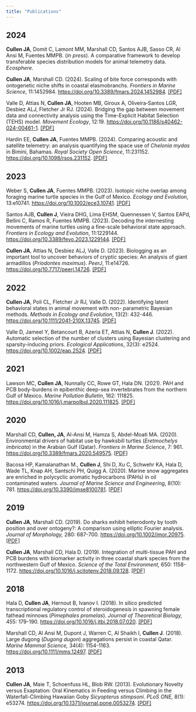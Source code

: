 ```yaml
---
title: "Publications"
---
```


## 2024

**Cullen JA**, Domit C, Lamont MM, Marshall CD, Santos AJB, Sasso CR, Al Ansi M, Fuentes MMPB. (*in press*). A comparative framework to develop transferable species distribution models for animal telemetry data. *Ecosphere*.

**Cullen JA**, Marshall CD. (2024). Scaling of bite force corresponds with ontogenetic niche shifts in coastal elasmobranchs. *Frontiers in Marine Science*, 11:1452984. <https://doi.org/10.3389/fmars.2024.1452984>. <a href='Cullen and Marshall 2024 shark bite force scaling and trophic niches.pdf'> \[PDF\]</a>

Valle D, Attias N, **Cullen JA**, Hooten MB, Giroux A, Oliveira‐Santos LGR, Desbiez ALJ, Fletcher Jr RJ. (2024). Bridging the gap between movement data and connectivity analysis using the Time-Explicit Habitat Selection (TEHS) model. *Movement Ecology*, 12:19. <https://doi.org/10.1186/s40462-024-00461-1>. <a href='Valle et al 2024 time-explicit habitat selection for connectivity analysis.pdf'> \[PDF\]</a>

Hardin EE, **Cullen JA**, Fuentes MMPB. (2024). Comparing acoustic and satellite telemetry: an analysis quantifying the space use of *Chelonia mydas* in Bimini, Bahamas. *Royal Society Open Science*, 11:231152. <https://doi.org/10.1098/rsos.231152>. <a href='Hardin et al 2024 space use comparison acoustic satellite telemetry.pdf'> \[PDF\]</a>

## 2023

Weber S, **Cullen JA**, Fuentes MMPB. (2023). Isotopic niche overlap among foraging marine turtle species in the Gulf of Mexico. *Ecology and Evolution*, 13:e10741. <https://doi.org/10.1002/ece3.10741>. <a href='Weber et al 2023 isotopic niche overlap marine turtles.pdf'>\[PDF\]</a>

Santos AJB, **Cullen J**, Vieira DHG, Lima EHSM, Quennessen V, Santos EAPd, Bellini C, Ramos R, Fuentes MMPB. (2023). Decoding the internesting movements of marine turtles using a fine-scale behavioral state approach. *Frontiers in Ecology and Evolution*, 11:1229144. <https://doi.org/10.3389/fevo.2023.1229144>. <a href='Santos et al 2023 decoding fine scale internesting movements of hawksbills.pdf'>\[PDF\]</a>

**Cullen JA**, Attias N, Desbiez ALJ, Valle D. (2023). Biologging as an important tool to uncover behaviors of cryptic species: An analysis of giant armadillos (*Priodontes maximus*). *PeerJ*, 11:e14726. <https://doi.org/10.7717/peerj.14726>. <a href='Cullen et al 2023 state-habitat associations of giant armadillos.pdf'>\[PDF\]</a>

## 2022

**Cullen JA**, Poli CL, Fletcher Jr RJ, Valle D. (2022). Identifying latent behavioral states in animal movement with non- parametric Bayesian methods. *Methods in Ecology and Evolution*, 13(2): 432-446. <https://doi.org/10.1111/2041-210X.13745>. <a href='Cullen et al 2022 identifying latent behavioral states M4.pdf'>\[PDF\]</a>

Valle D, Jameel Y, Betancourt B, Azeria ET, Attias N, **Cullen J**. (2022). Automatic selection of the number of clusters using Bayesian clustering and sparsity-inducing priors. *Ecological Applications*, 32(3): e2524. <https://doi.org/10.1002/eap.2524>. <a href='Valle et al 2022 automatic selection of clusters via TSBP.pdf'>\[PDF\]</a>

## 2021

Lawson MC, **Cullen JA**, Nunnally CC, Rowe GT, Hala DN. (2021). PAH and PCB body-burdens in epibenthic deep-sea invertebrates from the northern Gulf of Mexico. *Marine Pollution Bulletin*, 162: 111825. <https://doi.org/10.1016/j.marpolbul.2020.111825>. <a href='Lawson et al 2021 PAH and PCB burdens in epibenthic inverts.pdf'>\[PDF\]</a>

## 2020

Marshall CD, **Cullen, JA**, Al-Ansi M, Hamza S, Abdel-Moati MA. (2020). Environmental drivers of habitat use by hawksbill turtles (*Eretmochelys imbricata*) in the Arabian Gulf (Qatar). *Frontiers in Marine Science*, 7: 961. <https://doi.org/10.3389/fmars.2020.549575>. <a href='Marshall et al 2020 hawksbill movement in Arabian Gulf.pdf'>\[PDF\]</a>

Bacosa HP, Kamalanathan M., **Cullen J**, Shi D, Xu C, Schwehr KA, Hala D, Wade TL, Knap AH, Santschi PH, Quigg A. (2020). Marine snow aggregates are enriched in polycyclic aromatic hydrocarbons (PAHs) in oil contaminated waters. *Journal of Marine Science and Engineering*, 8(10): 781. <https://doi.org/10.3390/jmse8100781>. <a href='Bacosa et al 2020 marine snow PAHs mesocosm.pdf'>\[PDF\]</a>

## 2019

**Cullen JA**, Marshall CD. (2019). Do sharks exhibit heterodonty by tooth position and over ontogeny?: A comparison using elliptic Fourier analysis. *Journal of Morphology,* 280: 687-700. <https://doi.org/10.1002/jmor.20975>. <a href='Cullen and Marshall 2019 shark tooth morphology heterodonty.pdf'>\[PDF\]</a>

**Cullen JA**, Marshall CD, Hala D. (2019). Integration of multi-tissue PAH and PCB burdens with biomarker activity in three coastal shark species from the northwestern Gulf of Mexico. *Science of the Total Environment,* 650: 1158-1172. <https://doi.org/10.1016/j.scitotenv.2018.09.128>. <a href='Cullen et al 2019 PAHs PCBs and biomarkers in 3 sharks GOM.pdf'>\[PDF\]</a>

## 2018

Hala D, **Cullen JA**, Hernout B, Ivanov I. (2018). In silico predicted transcriptional regulatory control of steroidogenesis in spawning female fathead minnows (*Pimephales promelas*). *Journal of Theoretical Biology,* 455: 179-190. <https://doi.org/10.1016/j.jtbi.2018.07.020>. <a href='Hala et al 2018 fathead minnow steroidogenesis TRN.pdf'>\[PDF\]</a>

Marshall CD, Al Ansi M, Dupont J, Warren C, Al Shaikh I, **Cullen J**. (2018). Large dugong (*Dugong dugon*) aggregations persist in coastal Qatar. *Marine Mammal Science,* 34(4): 1154-1163. <https://doi.org/10.1111/mms.12497>. <a href='Marshall et al 2018 Qatar dugong aggregation.pdf'>\[PDF\]</a>

## 2013

**Cullen JA**, Maie T, Schoenfuss HL, Blob RW. (2013). Evolutionary Novelty versus Exaptation: Oral Kinematics in Feeding versus Climbing in the Waterfall-Climbing Hawaiian Goby *Sicyopterus stimpsoni*. *PLoS ONE,* 8(1): e53274. <https://doi.org/10.1371/journal.pone.0053274>. <a href='Cullen et al 2013 S stimpsoni oral kinematics feeding v climbing.pdf'>\[PDF\]</a>
